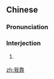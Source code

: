 ==Chinese==
{{zh-forms}}

===Pronunciation===
{{zh-pron
|m=wǒkào
|cat=intj
}}

===Interjection===
{{zh-interj}}

# {{lb|zh|euphemistic}} {{zh-alt-form|我肏}}

[[zh:我靠]]